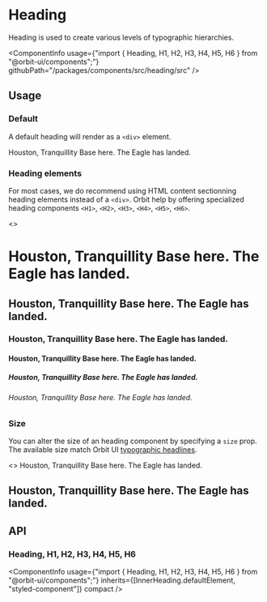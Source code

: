 
<Meta
    title="Components/Heading"
    id="heading"
/>

# Heading

<Tagline>Heading is used to create various levels of typographic hierarchies.</Tagline>

<ComponentInfo
    usage={"import { Heading, H1, H2, H3, H4, H5, H6 } from \"@orbit-ui/components\";"}
    githubPath="/packages/components/src/heading/src"
/>

## Usage

### Default

A default heading will render as a `<div>` element.

<Preview>
    <Story name="default">
        <Heading>Houston, Tranquillity Base here. The Eagle has landed.</Heading>
    </Story>
</Preview>

### Heading elements

For most cases, we do recommend using HTML content sectionning heading elements instead of a `<div>`. Orbit help by offering specialized heading components `<H1>`, `<H2>`, `<H3>`, `<H4>`, `<H5>`, `<H6>`.

<Preview>
    <Story name="heading elements">
        <>
            <H1>Houston, Tranquillity Base here. The Eagle has landed.</H1>
            <H2>Houston, Tranquillity Base here. The Eagle has landed.</H2>
            <H3>Houston, Tranquillity Base here. The Eagle has landed.</H3>
            <H4>Houston, Tranquillity Base here. The Eagle has landed.</H4>
            <H5>Houston, Tranquillity Base here. The Eagle has landed.</H5>
            <H6>Houston, Tranquillity Base here. The Eagle has landed.</H6>
        </>
    </Story>
</Preview>

### Size

You can alter the size of an heading component by specifying a `size` prop. The available size match Orbit UI [typographic headlines](?path=/docs/typography--page#headlines).

<Preview>
    <Story name="size">
        <>
            <Heading>Houston, Tranquillity Base here. The Eagle has landed.</Heading>
            <H2 size="sm">Houston, Tranquillity Base here. The Eagle has landed.</H2>
        </>
    </Story>
</Preview>

## API

### Heading, H1, H2, H3, H4, H5, H6

<ComponentInfo
    usage={"import { Heading, H1, H2, H3, H4, H5, H6 } from \"@orbit-ui/components\";"}
    inherits={[InnerHeading.defaultElement, "styled-component"]}
    compact
/>

<ArgsTable of={InnerHeading} sort="alpha" />
